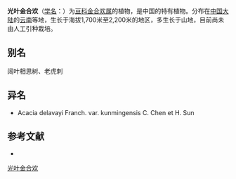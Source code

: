 {{Speciesbox
| name = 光叶金合欢
| status = 
| status_system = 
| image =
| genus = Acacia
| species = delavayi
| authority = Franch.
}}

'''光叶金合欢'''（[[学名|学名]]：{{lang|la|''Acacia delavayi''}}）为[[豆科|豆科]][[金合欢属|金合欢属]]的植物，是中国的特有植物。分布在[[中国大陆|中国大陆]]的[[云南|云南]]等地，生长于海拔1,700米至2,200米的地区，多生长于山地，目前尚未由人工引种栽培。

== 别名 ==
阔叶相思树、老虎刺

== 异名 ==
* Acacia delavayi Franch. var. kunmingensis C. Chen et H. Sun

== 参考文献 ==
<div class="references-small">
* {{cite web| url =http://www.bioinfo.cn/db05/KmzwSpecies.php?action=view&id=13529| title =光叶金合欢| work =《中国高等植物数据库全库》| publisher =中国科学院微生物研究所| author =昆明植物研究所| accessdate =2009-02-24| deadurl =yes| archiveurl =https://web.archive.org/web/20160305000012/http://www.bioinfo.cn/db05/KmzwSpecies.php?action=view&id=13529| archivedate =2016-03-05}}
</div>
{{Taxonbar|from=Q6853825}}

[[Category:相思树属|光叶金合欢]]


{{植物小作品}}